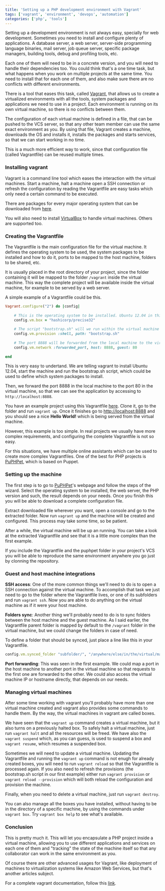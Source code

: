 ```yaml
---
title: 'Setting up a PHP development environment with Vagrant'
tags: ['vagrant', 'environment', 'devops', 'automation']
categories: ['php', 'tools']
---
```


Setting up a development environment is not always easy, specially for web development. Sometimes you need to install and configure plenty of applications. A database server, a web server, server-side programming language binaries, mail server, job queue server, specific package managers, building tools, debug and profiling tools, etc.

Each one of them will need to be in a concrete version, and you will need to handle their dependencies too. You could think that's a one time task, but what happens when you work on multiple projects at the same time. You need to install that for each one of them, and also make sure there are no conflicts with different environments.

There is a tool that eases this task, called [Vagrant](https://www.vagrantup.com/), that allows us to create a virtualized environments with all the tools, system packages and applications we need to use in a project. Each environment is running on its own virtual machine, so there is no conflicts between them.

The configuration of each virtual machine is defined in a file, that can be pushed to the VCS server, so that any other team member can use the same exact environment as you. By using that file, Vagrant creates a machine, downloads the OS and installs it, installs the packages and starts services, so that we can start working in no time.

This is a much more efficient way to work, since that configuration file (called Vagrantfile) can be reused multiple times.

### Installing vagrant

Vagrant is a command line tool which eases the interaction with the virtual machines. Start a machine, halt a machine open a SSH connection or refresh the configuration by reading the Vagrantfile are easy tasks which only need a certain command to be executed.

There are packages for every major operating system that can be downloaded from [here](https://www.vagrantup.com/downloads.html).

You will also need to install [VirtualBox](https://www.virtualbox.org/wiki/Downloads) to handle virtual machines. Others are supported too.

### Creating the Vagrantfile

The Vagrantfile is the main configuration file for the virtual machine. It defines the operating system to be used, the system packages to be installed and how to do it, ports to be mapped to the host machine, folders to be shared, etc.

It is usually placed in the root directory of your project, since the folder containing it will be mapped to the folder `/vagrant` inside the virtual machine. This way the complete project will be available inside the virtual machine, for example to be served by a web server. 
 
A simple example of a Vagrantfile could be this.

```ruby
Vagrant.configure("2") do |config|
    
    # This is the operating system to be installed. Ubuntu 12.04 in this case
    config.vm.box = "hashicorp/precise32"
    
    # The script "bootstrap.sh" will we run within the virtual machine once installed
    config.vm.provision :shell, path: "bootstrap.sh"
    
    # The port 8888 will be forwarded from the local machine to the virtual machine's port 80
    config.vm.network :forwarded_port, host: 8888, guest: 80
    
end
```

This is very easy to undertand. We are telling vagrant to install Ubuntu 12.04, start the machine and run the bootstrap.sh script, which could be used to define which system packages to install.

Then, we forward the port 8888 in the local machine to the port 80 in the virtual machine, so that we can see the application by accessing to `http://localhost:8888`.

You have an example project using this Vagrantfile [here](https://github.com/acelaya-blog/vagrant). Clone it, go to the folder and run `vagrant up`. Once it finishes go to [http://localhost:8888](http://localhost:8888) and you should see a nice **Hello World!** which is being served from the virtual machine.

However, this example is too simple. In real projects we usually have more complex requirements, and configuring the complete Vagrantfile is not so easy.

For this situations, we have multiple online assistants which can be used to create more complex Vagrantfiles. One of the best for PHP projects is [PuPHPet](https://puphpet.com), which is based on Puppet.

### Setting up the machine

The first step is to go to [PuPHPet](https://puphpet.com)'s webpage and follow the steps of the wizard. Select the operating system to be installed, the web server, the PHP version and such, the result depends on your needs. Once you finish this you will be able to download a complete configuration file.

Extract downloaded file wherever you want, open a console and go to the extracted folder. Now run `vagrant up` and the machine will be created and configured. This process may take some time, so be patient.

After a while, the virtual machine will be up an running. You can take a look at the extracted Vagrantfile and see that it is a little more complex than the first example.
 
If you include the Vagrantfile and the puphpet folder in your project's VCS you will be able to reproduce the same environment anywhere you go just by clonning the repository.

### Guest and host machine integrations

**SSH access**: One of the more common things we'll need to do is to open a SSH connection against the virtual machine. To accomplish that task we just need to go to the folder where the Vagrantfile lives, or one of its subfolders and run `vagrant ssh`. Now you are able to do anything on the virtual machine as if it were your host machine.

**Folders sync**: Another thing we'll probably need to do is to sync folders between the host machine and the guest machine. As I said earlier, the Vagrantfile parent folder is mapped by default to the `/vagrant` folder in the virtual machine, but we could change the folders in case of need.

To define a folder that should be synced, just place a line like this in your Vagrantfile.
 
```ruby
config.vm.synced_folder "subfolder/", "/anywhere/else/in/the/virtual/machine"
```

**Port forwarding**: This was seen in the first example. We could map a port in the host machine to another port in the virtual machine so that requests to the first one are forwarded to the other. We could also access the virtual machine IP or hostname directly, that depends on our needs.

### Managing virtual machines

After some time working with vagrant you'll probably have more than one virtual machine created and vagrant also provides some commands to handle them. By the way, the virtual machines in vagrant are called boxes.

We have seen that the `vagrant up` command creates a virtual machine, but it also turns on a previously halted box. To safely halt a virtual machine, just run `vagrant halt` and all the resources will be freed. We have also the `vagrant suspend` which, as you can guess, is used to suspend a box and `vagrant resume`, which resumes a suspended box.

Sometimes we will need to update a virtual machine. Updating the Vagrantfile and running the `vagrant up` command is not enugh for already created boxes, you will need to run `vagrant reload` so that the Vagrantfile is processed again. If you also need to refresh the provisions (the bootstrap.sh script in our first example) either run `vagrant provision` or `vagrant reload --provision` which will both reload the configuration and provision the machine.

Finally, when you need to delete a virtual machine, just run `vagrant destroy`.

You can also manage all the boxes you have installed, without having to be in the directory of a specific machine, by using the commands under `vagrant box`. Try `vagrant box help` to see what's available.

### Conclusion

This is pretty much it. This will let you encapsulate a PHP project inside a virtual machine, allowing you to use different applications and services on each one of them and "tracking" the state of the machine itself so that any collaborator can work in the same environment as you.

Of course there are other advanced usages for Vagrant, like deployment of machines to virtualization systems like Amazon Web Services, but that's another articles subject.

For a complete vagrant documentation, follow this [link](https://docs.vagrantup.com/v2/getting-started/index.html).
